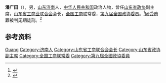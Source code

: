 '''潘广田'''（{{bd|？|}}），男，[[山东|山东]][[济南|济南]]人，[[中华人民共和国|中华人民共和国]]政治人物，曾任[[山东省政协|山东省政协]]副主席，[[山东省工商业联合会|山东省工商业联合会]]会长，[[全国工商联|全国工商联]]常委，[[第九届全国政协委员|第九届全国政协委员]]。<ref>{{Cite book|title=中华人民共和国职官志|author=何虎生, 李耀东, 向常福主编|publisher=中国社会出版社|year=2003|isbn=9787800883934|location=北京|pages=}}</ref>因[[受贿罪|受贿罪]]被判[[无期徒刑|无期徒刑]]。<ref>{{Cite web|title=“山东第一贪”潘广田的人生轨迹|url=http://www1.peopledaily.com.cn/GB/shehui/44/20030505/984742.html|accessdate=2020-08-29|work=法制日报|archive-date=2004-11-28|archive-url=https://web.archive.org/web/20041128203810/http://www1.peopledaily.com.cn/GB/shehui/44/20030505/984742.html|dead-url=no}}</ref>

== 参考资料 ==
{{reflist}}

{{中国人物小作品}}
{{中华全国工商业联合会第八届执行委员会}}

{{Authority control}}
{{DEFAULTSORT:Pan潘}}
[[Category:潘姓|Guang]]
[[Category:济南人|Category:济南人]]
[[Category:山东省工商联合会会长|Category:山东省工商联合会会长]]
[[Category:山东省政协副主席|Category:山东省政协副主席]]
[[Category:全国工商联常委|Category:全国工商联常委]]
[[Category:第九屆全國政協委員|Category:第九屆全國政協委員]]